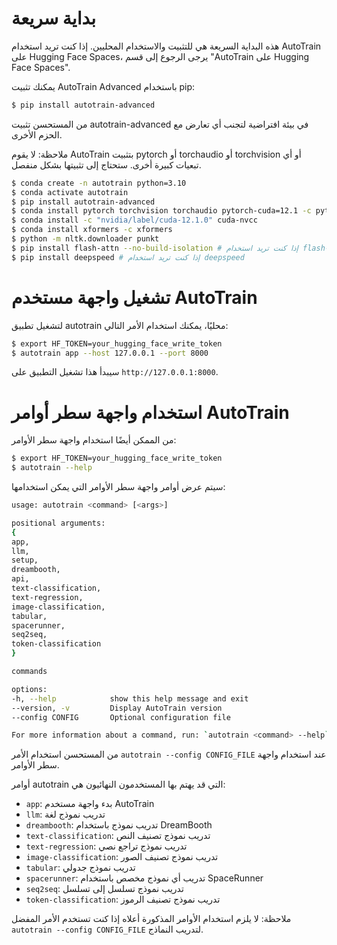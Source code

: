 # بداية سريعة

هذه البداية السريعة هي للتثبيت والاستخدام المحليين. إذا كنت تريد استخدام AutoTrain على Hugging Face Spaces، يرجى الرجوع إلى قسم "AutoTrain على Hugging Face Spaces".

يمكنك تثبيت AutoTrain Advanced باستخدام pip:

```bash
$ pip install autotrain-advanced
```

من المستحسن تثبيت autotrain-advanced في بيئة افتراضية لتجنب أي تعارض مع الحزم الأخرى.

ملاحظة: لا يقوم AutoTrain بتثبيت pytorch أو torchaudio أو torchvision أو أي تبعيات كبيرة أخرى. ستحتاج إلى تثبيتها بشكل منفصل.

```bash
$ conda create -n autotrain python=3.10
$ conda activate autotrain
$ pip install autotrain-advanced
$ conda install pytorch torchvision torchaudio pytorch-cuda=12.1 -c pytorch -c nvidia
$ conda install -c "nvidia/label/cuda-12.1.0" cuda-nvcc
$ conda install xformers -c xformers
$ python -m nltk.downloader punkt
$ pip install flash-attn --no-build-isolation # إذا كنت تريد استخدام flash-attn
$ pip install deepspeed # إذا كنت تريد استخدام deepspeed
```

# تشغيل واجهة مستخدم AutoTrain

لتشغيل تطبيق autotrain محليًا، يمكنك استخدام الأمر التالي:

```bash
$ export HF_TOKEN=your_hugging_face_write_token
$ autotrain app --host 127.0.0.1 --port 8000
```

سيبدأ هذا تشغيل التطبيق على `http://127.0.0.1:8000`.

# استخدام واجهة سطر أوامر AutoTrain

من الممكن أيضًا استخدام واجهة سطر الأوامر:

```bash
$ export HF_TOKEN=your_hugging_face_write_token
$ autotrain --help
```

سيتم عرض أوامر واجهة سطر الأوامر التي يمكن استخدامها:

```bash
usage: autotrain <command> [<args>]

positional arguments:
{
app,
llm,
setup,
dreambooth,
api,
text-classification,
text-regression,
image-classification,
tabular,
spacerunner,
seq2seq,
token-classification
}

commands

options:
-h, --help            show this help message and exit
--version, -v         Display AutoTrain version
--config CONFIG       Optional configuration file

For more information about a command, run: `autotrain <command> --help`
```

من المستحسن استخدام الأمر `autotrain --config CONFIG_FILE` عند استخدام واجهة سطر الأوامر.

أوامر autotrain التي قد يهتم بها المستخدمون النهائيون هي:

- `app`: بدء واجهة مستخدم AutoTrain
- `llm`: تدريب نموذج لغة
- `dreambooth`: تدريب نموذج باستخدام DreamBooth
- `text-classification`: تدريب نموذج تصنيف النص
- `text-regression`: تدريب نموذج تراجع نصي
- `image-classification`: تدريب نموذج تصنيف الصور
- `tabular`: تدريب نموذج جدولي
- `spacerunner`: تدريب أي نموذج مخصص باستخدام SpaceRunner
- `seq2seq`: تدريب نموذج تسلسل إلى تسلسل
- `token-classification`: تدريب نموذج تصنيف الرموز

ملاحظة: لا يلزم استخدام الأوامر المذكورة أعلاه إذا كنت تستخدم الأمر المفضل `autotrain --config CONFIG_FILE` لتدريب النماذج.